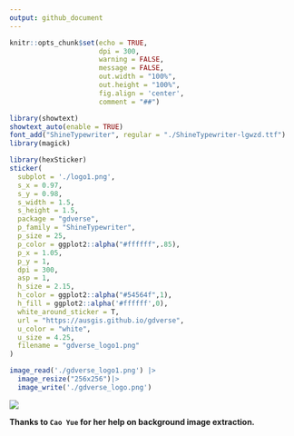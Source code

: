 ```yaml
---
output: github_document
---
```


```r
knitr::opts_chunk$set(echo = TRUE,
                      dpi = 300,
                      warning = FALSE,
                      message = FALSE,
                      out.width = "100%",
                      out.height = "100%",
                      fig.align = 'center',
                      comment = "##")
```

```r
library(showtext)
showtext_auto(enable = TRUE)
font_add("ShineTypewriter", regular = "./ShineTypewriter-lgwzd.ttf")
library(magick)

library(hexSticker)
sticker(
  subplot = './logo1.png',
  s_x = 0.97,
  s_y = 0.98,
  s_width = 1.5,
  s_height = 1.5,
  package = "gdverse",
  p_family = "ShineTypewriter",
  p_size = 25,
  p_color = ggplot2::alpha("#ffffff",.85),
  p_x = 1.05,
  p_y = 1,
  dpi = 300,
  asp = 1,
  h_size = 2.15,
  h_color = ggplot2::alpha("#54564f",1),
  h_fill = ggplot2::alpha('#ffffff',0),
  white_around_sticker = T,
  url = "https://ausgis.github.io/gdverse",
  u_color = "white",
  u_size = 4.25,
  filename = "gdverse_logo1.png"
)

image_read('./gdverse_logo1.png') |> 
  image_resize("256x256")|> 
  image_write('./gdverse_logo.png')
```


![](./gdverse_logo.png)

**Thanks to `Cao Yue` for her help on background image extraction.**